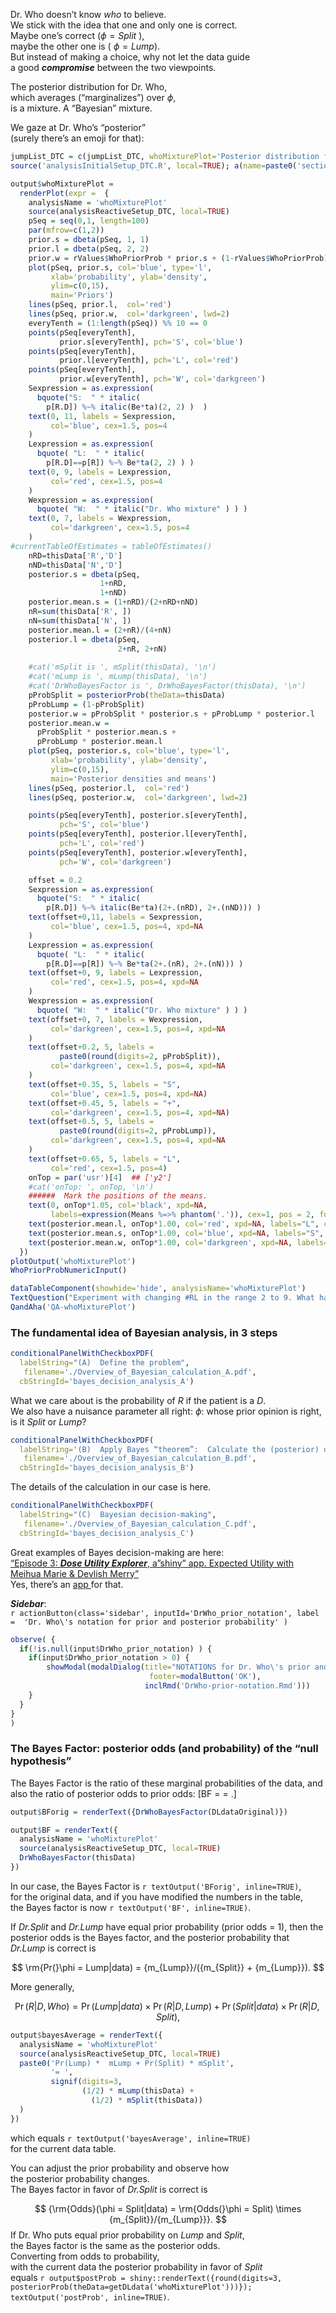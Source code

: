 
Dr. Who doesn't know *who* to believe.   
We stick with the idea that one and only one is correct.  
Maybe one’s correct ($\phi  = Split$ ),  
maybe the other one is ( $\phi  = Lump$).  
But instead of making a choice, why not let the data guide  
a good ***compromise*** between the two viewpoints.  

The posterior distribution for Dr. Who,  
which averages ("marginalizes") over $\phi$,  
is a mixture. A "Bayesian" mixture.

We gaze at Dr. Who's "posterior"  
(surely there's an emoji for that):

```r
jumpList_DTC = c(jumpList_DTC, whoMixturePlot='Posterior distribution for Dr. Who')
source('analysisInitialSetup_DTC.R', local=TRUE); a(name=paste0('section-a_', analysisName) )

output$whoMixturePlot = 
  renderPlot(expr =  {
    analysisName = 'whoMixturePlot'
    source(analysisReactiveSetup_DTC, local=TRUE)
    pSeq = seq(0,1, length=100)
    par(mfrow=c(1,2))
    prior.s = dbeta(pSeq, 1, 1)
    prior.l = dbeta(pSeq, 2, 2)
    prior.w = rValues$WhoPriorProb * prior.s + (1-rValues$WhoPriorProb) * prior.l
    plot(pSeq, prior.s, col='blue', type='l',
         xlab='probability', ylab='density',
         ylim=c(0,15),
         main='Priors') 
    lines(pSeq, prior.l,  col='red')
    lines(pSeq, prior.w,  col='darkgreen', lwd=2)
    everyTenth = (1:length(pSeq)) %% 10 == 0
    points(pSeq[everyTenth], 
           prior.s[everyTenth], pch='S', col='blue')
    points(pSeq[everyTenth], 
           prior.l[everyTenth], pch='L', col='red')
    points(pSeq[everyTenth], 
           prior.w[everyTenth], pch='W', col='darkgreen')
    Sexpression = as.expression(
      bquote("S:  " * italic(
        p[R.D]) %~% italic(Be*ta)(2, 2) )  )
    text(0, 11, labels = Sexpression,
         col='blue', cex=1.5, pos=4
    )
    Lexpression = as.expression(
      bquote( "L:  " * italic(
        p[R.D]==p[R]) %~% Be*ta(2, 2) ) ) 
    text(0, 9, labels = Lexpression,
         col='red', cex=1.5, pos=4
    )
    Wexpression = as.expression(
      bquote( "W:  " * italic("Dr. Who mixture" ) ) )
    text(0, 7, labels = Wexpression,
         col='darkgreen', cex=1.5, pos=4
    )
#currentTableOfEstimates = tableOfEstimates()
    nRD=thisData['R','D']
    nND=thisData['N','D']
    posterior.s = dbeta(pSeq, 
                    1+nRD, 
                    1+nND)
    posterior.mean.s = (1+nRD)/(2+nRD+nND)
    nR=sum(thisData['R', ])
    nN=sum(thisData['N', ])
    posterior.mean.l = (2+nR)/(4+nN)
    posterior.l = dbeta(pSeq, 
                        2+nR, 2+nN)
    
    #cat('mSplit is ', mSplit(thisData), '\n')
    #cat('mLump is ', mLump(thisData), '\n')
    #cat('DrWhoBayesFactor is ', DrWhoBayesFactor(thisData), '\n')
    pProbSplit = posteriorProb(theData=thisData)
    pProbLump = (1-pProbSplit)
    posterior.w = pProbSplit * posterior.s + pProbLump * posterior.l
    posterior.mean.w = 
      pProbSplit * posterior.mean.s +
      pProbLump * posterior.mean.l
    plot(pSeq, posterior.s, col='blue', type='l',
         xlab='probability', ylab='density',
         ylim=c(0,15),
         main='Posterior densities and means') 
    lines(pSeq, posterior.l,  col='red')
    lines(pSeq, posterior.w,  col='darkgreen', lwd=2)

    points(pSeq[everyTenth], posterior.s[everyTenth], 
           pch='S', col='blue')
    points(pSeq[everyTenth], posterior.l[everyTenth], 
           pch='L', col='red')
    points(pSeq[everyTenth], posterior.w[everyTenth], 
           pch='W', col='darkgreen')

    offset = 0.2
    Sexpression = as.expression(
      bquote("S:  " * italic(
        p[R.D]) %~% italic(Be*ta)(2+.(nRD), 2+.(nND))) ) 
    text(offset+0,11, labels = Sexpression,
         col='blue', cex=1.5, pos=4, xpd=NA
    )
    Lexpression = as.expression(
      bquote( "L:  " * italic(
        p[R.D]==p[R]) %~% Be*ta(2+.(nR), 2+.(nN))) ) 
    text(offset+0, 9, labels = Lexpression,
         col='red', cex=1.5, pos=4, xpd=NA
    )
    Wexpression = as.expression(
      bquote( "W:  " * italic("Dr. Who mixture" ) ) )
    text(offset+0, 7, labels = Wexpression,
         col='darkgreen', cex=1.5, pos=4, xpd=NA
    )
    text(offset+0.2, 5, labels = 
           paste0(round(digits=2, pProbSplit)),
         col='darkgreen', cex=1.5, pos=4, xpd=NA
    )
    text(offset+0.35, 5, labels = "S",
         col='blue', cex=1.5, pos=4, xpd=NA)
    text(offset+0.45, 5, labels = "+",
         col='darkgreen', cex=1.5, pos=4, xpd=NA)
    text(offset+0.5, 5, labels = 
           paste0(round(digits=2, pProbLump)),
         col='darkgreen', cex=1.5, pos=4, xpd=NA
    )
    text(offset+0.65, 5, labels = "L",
         col='red', cex=1.5, pos=4)
    onTop = par('usr')[4]  ## ['y2']
    #cat('onTop: ', onTop, '\n')
    ######  Mark the positions of the means.
    text(0, onTop*1.05, col='black', xpd=NA, 
         labels=expression(Means %=>% phantom('.')), cex=1, pos = 2, font=4)
    text(posterior.mean.l, onTop*1.00, col='red', xpd=NA, labels="L", cex=1, pos = 3, font=4)
    text(posterior.mean.s, onTop*1.00, col='blue', xpd=NA, labels="S", cex=1, pos = 3, font=4)
    text(posterior.mean.w, onTop*1.00, col='darkgreen', xpd=NA, labels="W", cex=1, pos = 3, font=4)
  })
plotOutput('whoMixturePlot')
WhoPriorProbNumericInput()

dataTableComponent(showhide='hide', analysisName='whoMixturePlot')
TextQuestion("Experiment with changing #RL in the range 2 to 9. What happens?  And... why? ")
QandAha('QA-whoMixturePlot')
```

### The fundamental idea of Bayesian analysis, in 3 steps

```r

conditionalPanelWithCheckboxPDF(
  labelString="(A)  Define the problem", 
   filename='./Overview_of_Bayesian_calculation_A.pdf',
  cbStringId='bayes_decision_analysis_A')
```

What we care about is the probability of $R$ if the patient is a $D$.  
We also have a nuisance parameter all right: 
$\phi$:     whose prior opinion is right, is it $Split$ or $Lump$?
 
```r
conditionalPanelWithCheckboxPDF(
  labelString='(B)  Apply Bayes “theorem”:  Calculate the (posterior) distribution of the quantity of interest', 
   filename='./Overview_of_Bayesian_calculation_B.pdf',
  cbStringId='bayes_decision_analysis_B')
```

The details of the calculation in our case is here.


```r
conditionalPanelWithCheckboxPDF(
  labelString="(C)  Bayesian decision-making", 
   filename='./Overview_of_Bayesian_calculation_C.pdf',
  cbStringId='bayes_decision_analysis_C')
```


Great examples of Bayes decision-making are here:  
<a href="https://www.youtube.com/watch?v=c2IXn-rBl6k"  target='_blank'> 
"Episode 3: ***Dose Utility Explorer***, a "shiny" app. Expected Utility with Meihua Marie & Devlish Merry" </a>   
Yes, there's an <a href="https://trials.shinyapps.io/DUEshiny/" target='_blank'> app </a> for that. 

***Sidebar***:  
`r actionButton(class='sidebar', inputId='DrWho_prior_notation', label =  'Dr. Who\'s notation for prior and posterior probability' )`  
```r
          
observe( {
  if(!is.null(input$DrWho_prior_notation) ) {
    if(input$DrWho_prior_notation > 0) {
        showModal(modalDialog(title="NOTATIONS for Dr. Who\'s prior and posterior probability", easyClose = T,
                               footer=modalButton('OK'),
                              inclRmd('DrWho-prior-notation.Rmd')))
    }
  }
}
)


```


### The Bayes Factor: posterior odds (and probability) of the "null hypothesis" <!-- #title -->

The  Bayes Factor is the ratio of these marginal probabilities of the data,
and also the ratio of posterior odds to prior odds:
\[BF = \frac{m_{Split}}{m_{Lump}} = \frac{Pr(Split|data)}{Pr(Lump|data)}
\div \frac{Pr(Split)}{Pr(Lump)}.\]

```r
output$BForig = renderText({DrWhoBayesFactor(DLdataOriginal)})
```

```r
output$BF = renderText({
  analysisName = 'whoMixturePlot'
  source(analysisReactiveSetup_DTC, local=TRUE)
  DrWhoBayesFactor(thisData)
})
```

In our case, the Bayes Factor is `r textOutput('BForig', inline=TRUE)`,  
for the original data, and if you have modified the numbers in the table,  
the Bayes factor is now `r textOutput('BF', inline=TRUE)`.

If *Dr.Split* and *Dr.Lump* have equal prior probability (prior odds = 1),
then the posterior odds is the Bayes factor,
and  the posterior probability that *Dr.Lump* is correct is

$$
\rm{Pr(}\phi  = Lump|data) = {m_{Lump}}/({m_{Split}} + {m_{Lump}}).
$$

More generally, 


$$
\Pr (R|D,Who) = \Pr (Lump|data) \times \Pr (R|D,Lump) + \Pr (Split|data) \times \Pr (R|D,Split),  
$$

```r
output$bayesAverage = renderText({
  analysisName = 'whoMixturePlot'
  source(analysisReactiveSetup_DTC, local=TRUE)
  paste0('Pr(Lump) *  mLump + Pr(Split) * mSplit',
         '= ',
         signif(digits=3,
                (1/2) * mLump(thisData) +
                  (1/2) * mSplit(thisData))
  )
})
```
which equals  `r textOutput('bayesAverage', inline=TRUE)`  
for the current data table.

You can adjust the prior probability and observe how  
the posterior probability changes.  
The Bayes factor in favor of  *Dr.Split* is correct is

$$
{\rm{Odds}(\phi = Split|data) = \rm{Odds(}\phi  = Split) \times {m_{Split}}/{m_{Lump}}}.
$$
If Dr. Who puts equal prior probability on *Lump* and *Split*,  
the Bayes factor is the same as the posterior odds.  
Converting from odds to probability,  
with the current data the posterior probability in favor of *Split*  
equals `r output$postProb = shiny::renderText({round(digits=3, posteriorProb(theData=getDLdata('whoMixturePlot')))}); textOutput('postProb', inline=TRUE)`.
